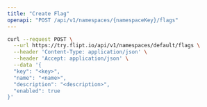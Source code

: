 ```yaml
---
title: "Create Flag"
openapi: "POST /api/v1/namespaces/{namespaceKey}/flags"
---
```


<RequestExample>

```bash
curl --request POST \
  --url https://try.flipt.io/api/v1/namespaces/default/flags \
  --header 'Content-Type: application/json' \
  --header 'Accept: application/json' \
  --data '{
  "key": "<key>",
  "name": "<name>",
  "description": "<description>",
  "enabled": true
}'
```

</RequestExample>
